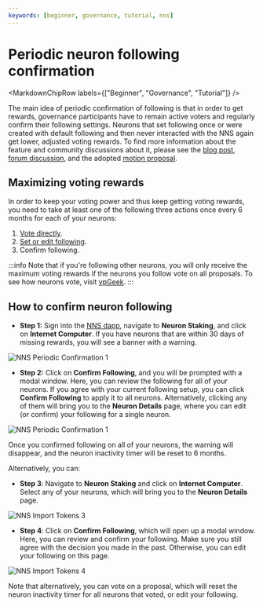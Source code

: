 ```yaml
---
keywords: [beginner, governance, tutorial, nns]
---
```



# Periodic neuron following confirmation

<MarkdownChipRow labels={["Beginner", "Governance", "Tutorial"]} />

<div class="text--center">
<p> </p>
</div>

The main idea of periodic confirmation of following is that in order to get rewards, governance participants have to remain active voters and regularly confirm their following settings. Neurons that set following once or were created with default following and then never interacted with the NNS again get lower, adjusted voting rewards. To find more information about the feature and community discussions about it, please see the [blog post](https://medium.com/dfinity/onchain-governance-improvement-periodic-confirmation-of-following-4c8fd73f578d), [forum discussion](https://forum.dfinity.org/t/periodic-confirmation-design/34215), and the adopted [motion proposal](https://dashboard.internetcomputer.org/proposal/132411).

## Maximizing voting rewards

In order to keep your voting power and thus keep getting voting rewards, you need to take at least one of the following three actions once every 6 months for each of your neurons:
1. [Vote directly](https://internetcomputer.org/docs/developer-docs/daos/nns/using-the-nns-dapp/nns-dapp-voting-on-proposals).
2. [Set or edit following](https://internetcomputer.org/docs/developer-docs/daos/nns/using-the-nns-dapp/nns-dapp-following-other-neurons).
3. Confirm following.

:::info
Note that if you're following other neurons, you will only receive the maximum voting rewards if the neurons you follow vote on all proposals. To see how neurons vote, visit [vpGeek](https://f2djv-5aaaa-aaaah-qdbea-cai.raw.icp0.io/knownNeurons).
:::

## How to confirm neuron following

- **Step 1:** Sign into the [NNS dapp](https://nns.ic0.app/), navigate to **Neuron Staking**, and click on **Internet Computer**. If you have neurons that are within 30 days of missing rewards, you will see a banner with a warning.

![NNS Periodic Confirmation 1](../../_attachments/periodic-1.webp)

- **Step 2:** Click on **Confirm Following**, and you will be prompted with a modal window. Here, you can review the following for all of your neurons. If you agree with your current following setup, you can click **Confirm Following** to apply it to all neurons. Alternatively, clicking any of them will bring you to the **Neuron Details** page, where you can edit (or confirm) your following for a single neuron.

![NNS Periodic Confirmation 1](../../_attachments/periodic-2.webp)

Once you confirmed following on all of your neurons, the warning will disappear, and the neuron inactivity timer will be reset to 6 months.

Alternatively, you can:

- **Step 3**: Navigate to **Neuron Staking** and click on **Internet Computer**. Select any of your neurons, which will bring you to the **Neuron Details** page.

![NNS Import Tokens 3](../../_attachments/periodic-3.webp)

- **Step 4**: Click on **Confirm Following**, which will open up a modal window. Here, you can review and confirm your following. Make sure you still agree with the decision you made in the past. Otherwise, you can edit your following on this page.

![NNS Import Tokens 4](../../_attachments/periodic-4.webp)

Note that alternatively, you can vote on a proposal, which will reset the neuron inactivity timer for all neurons that voted, or edit your following.
